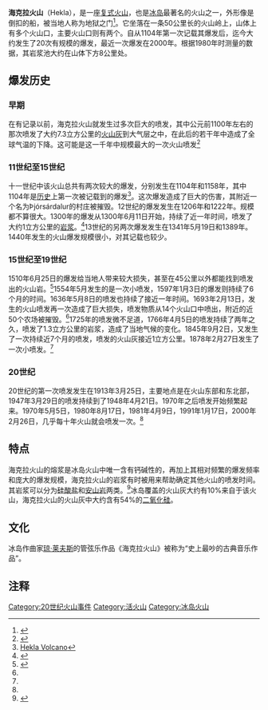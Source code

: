 {{Infobox Mountain
| 名稱 = 海克拉火山
| 照片 =Hekla hraun.jpg
| 照片說明 = 
| 海拔 ={{convert|1488|m|ft|0}}
| 位置 = [[冰岛|冰岛]]
| 山脈 = 
| 相對高度 = 
| 座標 = {{coord|63|59|N|19|42|W|type:mountain|display=inline,title}}
| 地形圖 = 
| 類別 = 
| 年齡 = 
| 最近喷发 =  2000年2月28日
| 首次登頂 =Eggert Ólafsson, Bjarni Pálsson,  1750年6月20日<ref name="HANVp19">Thorarinsson, ''Hekla, A Notorious Volcano'', p. 19</ref>
| 攀登路線 =
| pushpin_map = Iceland
| pushpin_map_caption = 海克拉火山的位置
| latd=63 |latm=59 |lats= |latNS=N
| longd=19 |longm=42 |longs= |longEW=W
}}
'''海克拉火山'''（Hekla），是一座[[复式火山|复式火山]]，也是[[冰岛|冰岛]]最著名的火山之一，外形像是倒扣的船，被当地人称为地狱之门<ref>{{Cite web |url=http://www.photoguide.cz/iceland/volcano-hekla/ |title=Hekla - Iceland |access-date=2009-10-11 |archive-date=2016-03-07 |archive-url=https://web.archive.org/web/20160307114425/http://www.photoguide.cz/iceland/volcano-hekla/ |dead-url=no }}</ref>。它坐落在一条50公里长的火山岭上，山体上有多个火山口，主要火山口则有两个。自从1104年第一次记载其爆发后，迄今大约发生了20次有规模的爆发，最近一次爆发在2000年。根据1980年时测量的数据，其岩浆池大约在山体下方8公里处。

==爆发历史==
===早期===
在有记录以前，海克拉火山就发生过多次巨大的喷发，其中公元前1100年左右的那次喷发了大约7.3立方公里的[[火山灰|火山灰]]到大气层之中，在此后的若干年中造成了全球气温的下降。这可能是这一千年中规模最大的一次火山喷发<ref>{{Cite web |url=http://www.volcano.si.edu/world/volcano.cfm?vnum=1702-07=&volpage=erupt |title=Hekla |access-date=2009-10-11 |archive-date=2020-02-25 |archive-url=https://web.archive.org/web/20200225214520/http://volcano.si.edu/world/volcano.cfm?vnum=1702-07=&volpage=erupt |dead-url=no }}</ref>

===11世纪至15世纪===
十一世纪中该火山总共有两次较大的爆发，分别发生在1104年和1158年，其中1104年是[[历史|历史]]上第一次被记载到的爆发<ref>[http://wayback.vefsafn.is/wayback/20050622000000/www.earthice.hi.is/page/ies_hekla Hekla Volcano]</ref>。这次爆发造成了巨大的伤害，其附近一个名为Þjórsárdalur的村庄被摧毁。12世纪的爆发发生在1206年和1222年。规模都不算很大。1300年的爆发从1300年6月11日开始，持续了近一年时间，喷发了大约1立方公里的[[岩浆|岩浆]]。<ref name="timeline">{{Cite web |url=http://iceland.vefur.is/Iceland_nature/Volcanoes_in_Iceland/hekla.htm |title=Hekla Volcano |access-date=2009-10-11 |archive-date=2012-12-18 |archive-url=https://web.archive.org/web/20121218192647/http://iceland.vefur.is/iceland_nature/Volcanoes_in_Iceland/hekla.htm |dead-url=no }}</ref>13世纪的另两次爆发发生在1341年5月19日和1389年。1440年发生的火山爆发规模很小，对其记载也较少。

===15世纪至19世纪===
1510年6月25日的爆发给当地人带来较大损失，甚至在45公里以外都能找到喷发出的火山岩。<ref name="nat">{{Cite web |url=http://www.nat.is/travelguideeng/plofin_mt_hekla.htm |title=HEKLA VOLCANO |access-date=2009-10-11 |archive-date=2019-12-19 |archive-url=https://web.archive.org/web/20191219201332/https://www.nat.is/travelguideeng/plofin_mt_hekla.htm |dead-url=no }}</ref>1554年5月发生的是一次小喷发，1597年1月3日的爆发则持续了6个月的时间。1636年5月8日的喷发也持续了接近一年时间。1693年2月13日，发生的火山喷发再一次造成了巨大损失，喷发物质从14个火山口中喷出，附近的近50个农场被摧毁。<ref name="nat"></ref>1725年的喷发微不足道，1766年4月5日的喷发持续了两年之久，喷发了1.3立方公里的岩浆，造成了当地气候的变化。1845年9月2日，又发生了一次持续近7个月的喷发，喷发的火山灰接近1立方公里。1878年2月27日发生了一次小喷发。<ref name="timeline"></ref>
===20世纪===
20世纪的第一次喷发发生在1913年3月25日，主要地点是在火山东部和东北部，1947年3月29日的喷发持续到了1948年4月21日。1970年之后喷发开始频繁起来。1970年5月5日，1980年8月17日，1981年4月9日，1991年1月17日，2000年2月26日，几乎每十年火山就会喷发一次。<ref name="timeline"></ref>
==特点==
海克拉火山的熔浆是冰岛火山中唯一含有钙碱性的，再加上其相对频繁的爆发频率和庞大的爆发规模，海克拉火山的岩浆有时被用来帮助确定其他火山的喷发时间。其岩浆可以分为[[硅酸盐|硅酸盐]]和[[安山岩|安山岩]]两类。<ref>{{Cite web |url=http://www.utexas.edu/tmm/npl/mineralogy/mineral_genesis/hekla.html |title=Hekla |access-date=2009-10-11 |archive-date=2012-10-17 |archive-url=https://web.archive.org/web/20121017221329/http://www.utexas.edu/tmm/npl/mineralogy/mineral_genesis/hekla.html |dead-url=no }}</ref>冰岛覆盖的火山灰大约有10%来自于该火山，海克拉火山的火山灰中大约含有54%的[[二氧化硅|二氧化硅]]。

==文化==
冰岛作曲家[[琼·莱夫斯|琼·莱夫斯]]的管弦乐作品《海克拉火山》被称为“史上最吵的古典音乐作品”。

== 注释 ==

<references />
[[Category:20世纪火山事件|Category:20世纪火山事件]]
[[Category:活火山|Category:活火山]]
[[Category:冰岛火山|Category:冰岛火山]]